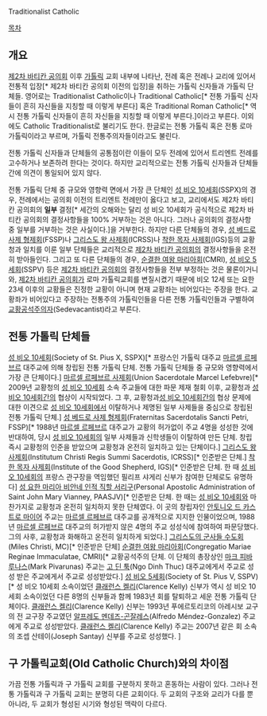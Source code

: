 Traditionalist Catholic

[[목차]]
== 개요 ==
[[제2차 바티칸 공의회]] 이후 [[가톨릭]] 교회 내부에 나타난, 전례 혹은 전례나 교리에 있어서 전통적 입장[* 제2차 바티칸 공의회 이전의 입장]을 취하는 가톨릭 신자들과 가톨릭 단체들. 영어로는 Traditionalist Catholic이나 Traditional Catholic[* 전통 가톨릭 신자들이 흔히 자신들을 지칭할 때 이렇게 부른다] 혹은 Traditional Roman Catholic[* 역시 전통 가톨릭 신자들이 흔히 자신들을 지칭할 때 이렇게 부른다.]이라고 부른다. 이외에도 Catholic Traditionalist로 불리기도 한다. 한글로는 전통 가톨릭 혹은 전통 로마 가톨릭이라고 부르며, 가톨릭 전통주의자들이라고도 불린다. 

전통 가톨릭 신자들과 단체들의 공통점이란 이들이 모두 전례에 있어서 트리엔트 전례를 고수하거나 보존하려 한다는 것이다. 하지만 교리적으로는 전통 가톨릭 신자들과 단체들 간에 의견이 통일되어 있지 않다. 

전통 가톨릭 단체 중 규모와 영향력 면에서 가장 큰 단체인 [[성 비오 10세회]](SSPX)의 경우, 전례에서는 공의회 이전의 트리엔트 전례만이 옳다고 보고, 교리에서도 제2차 바티칸 공의회의 '''일부''' 결정[* 세간의 오해와는 달리 성 비오 10세회가 공식적으로 제2차 바티칸 공의회의 결정사항들을 100% 거부하는 것은 아니다. 그러나 공의회의 결정사항 중 일부를 거부하는 것은 사실이다.]을 거부한다. 하지만 다른 단체들의 경우, [[성 베드로 사제 형제회]](FSSP)나 [[그리스도 왕 사제회]](ICRSS)나 [[착한 목자 사제회]](IGS)등의 교황청과 일치를 이룬 일부 단체들은 교리적으로 [[제2차 바티칸 공의회]]의 결정사항들을 온전히 받아들인다. 그리고 또 다른 단체들의 경우, [[순결한 여왕 마리아회]](CMRI), [[성 비오 5세회]](SSPV) 등은 [[제2차 바티칸 공의회]]의 결정사항들을 전부 부정하는 것은 물론이거니와, [[제2차 바티칸 공의회]]가 로마 가톨릭교회를 변질시켰기 때문에 비오 12세 또는 요한 23세 이후의 교황들은 진정한 교황이 아니며 현재 교황좌는 비어있다는 주장을 한다. 교황좌가 비어있다고 주장하는 전통주의 가톨릭인들을 다른 전통 가톨릭인들과 구별하여 [[교황공석주의자]](Sedevacantist)라고 부른다. 

== 전통 가톨릭 단체들 ==
[[성 비오 10세회]](Society of St. Pius X, SSPX)[* 프랑스인 가톨릭 대주교 [[마르셀 르페브르]] 대주교에 의해 창립된 전통 가톨릭 단체. 전통 가톨릭 단체들 중 규모와 영향력에서 가장 큰 단체이다.]
[[마르셀 르페브르 사제회]](Union Sacerdotale Marcel Lefebvre)[* 2009년 교황청의 [[성 비오 10세회]] 소속 주교들에 대한 파문 제재 철회 이후, 교황청과 [[성 비오 10세회]]간의 협상이 시작되었다. 그 후, 교황청과[[성 비오 10세회]]간의 협상 문제에 대한 이견으로 [[성 비오 10세회]]에서 이탈하거나 제명된 일부 사제들을 중심으로 창립된 전통 가톨릭 단체.]
[[성 베드로 사제 형제회]](Fraternitas Sacerdotalis Sancti Petri, FSSP)[* 1988년 [[마르셀 르페브르]] 대주교가 교황의 허가없이 주교 4명을 성성한 것에 반대하여, 당시 [[성 비오 10세회]]의 일부 사제들과 신학생들이 이탈하여 만든 단체. 창립 즉시 교황청의 인준을 받았으며 교황청과 온전히 일치하고 있는 단체이다.]
[[그리스도 왕 사제회]](Institutum Christi Regis Summi Sacerdotis, ICRSS)[* 인준받은 단체.]
[[착한 목자 사제회]](Institute of the Good Shepherd, IGS)[* 인준받은 단체. 한 때 [[성 비오 10세회]]의 프랑스 관구장을 역임했던 필리프 샤게리 신부가 참여한 단체로도 유명하다]
[[성 요한 마리아 비안네 인적 직할 서리구]](Personal Apostolic Administration of Saint John Mary Vianney, PAASJV)[* 인준받은 단체. 한 때는 [[성 비오 10세회]]와 마찬가지로 교황청과 온전히 일치하지 못한 단체였다. 이 곳의 창립자인 [[안토니오 드 카스트로 마이어]] 주교는 [[마르셀 르페브르]] 대주교를 공개적으로 지지한 인물이었으며, 1988년 [[마르셀 르페브르]] 대주교의 허가받지 않은 4명의 주교 성성식에 참여하여 파문당했다. 그의 사후, 교황청과 화해하고 온전히 일치하게 되었다.]
[[그리스도의 군사들 수도회]](Miles Christi, MC)[* 인준받은 단체]
[[순결한 여왕 마리아회]](Congregatio Mariae Reginae Immaculatae, CMRI)[* 교황공석주의 단체. 이 단체의 총장상인 [[마크 피바루나스]](Mark Pivarunas) 주교는 [[고 딘 툭]](Ngo Dinh Thuc) 대주교에게서 주교로 성성 받은 주교에게서 주교로 성성받았다.]
[[성 비오 5세회]](Society of St. Pius V, SSPV)[* 성 비오 10세회 소속이었던 [[클래런스 켈리]](Clarence Kelly) 신부가 역시 성 비오 10세회 소속이었던 다른 8명의 신부들과 함께 1983년 회를 탈퇴하고 세운 전통 가톨릭 단체이다. [[클래런스 켈리]](Clarence Kelly) 신부는 1993년 푸에르토리코의 아레시보 교구의 전 교구장 주교였던 [[알프레도 멘데즈-곤잘레스]](Alfredo Méndez-Gonzalez) 주교에게 주교로 성성받았다. [[클래런스 켈리]](Clarence Kelly) 주교는 2007년 같은 회 소속의 조셉 산테이(Joseph Santay) 신부를 주교로 성성했다. ]
== 구 가톨릭교회(Old Catholic Church)와의 차이점 ==
가끔 전통 가톨릭과 구 가톨릭 교회를 구분하지 못하고 혼동하는 사람이 있다. 그러나 전통 가톨릭과 구 가톨릭 교회는 분명히 다른 교회이다. 두 교회의 구조와 교리가 다를 뿐 아니라, 두 교회가 형성된 시기와 형성된 맥락이 다르다. 


